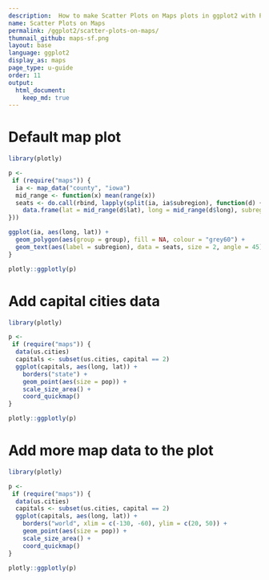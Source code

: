 ```yaml
---
description:  How to make Scatter Plots on Maps plots in ggplot2 with Plotly.
name: Scatter Plots on Maps
permalink: /ggplot2/scatter-plots-on-maps/
thumnail_github: maps-sf.png
layout: base
language: ggplot2
display_as: maps
page_type: u-guide
order: 11
output:
  html_document:
    keep_md: true
---
```



# Default map plot

```r
library(plotly)

p <-    
 if (require("maps")) {
  ia <- map_data("county", "iowa")
  mid_range <- function(x) mean(range(x))
  seats <- do.call(rbind, lapply(split(ia, ia$subregion), function(d) {
    data.frame(lat = mid_range(d$lat), long = mid_range(d$long), subregion = unique(d$subregion))
}))

ggplot(ia, aes(long, lat)) +
  geom_polygon(aes(group = group), fill = NA, colour = "grey60") +
  geom_text(aes(label = subregion), data = seats, size = 2, angle = 45)
}

plotly::ggplotly(p)
```


# Add capital cities data


```r
library(plotly)

p <-    
 if (require("maps")) {
  data(us.cities)
  capitals <- subset(us.cities, capital == 2)
  ggplot(capitals, aes(long, lat)) +
    borders("state") +
    geom_point(aes(size = pop)) +
    scale_size_area() +
    coord_quickmap()
}

plotly::ggplotly(p)
```

# Add more map data to the plot


```r
library(plotly)

p <-    
 if (require("maps")) {
  data(us.cities)
  capitals <- subset(us.cities, capital == 2)
  ggplot(capitals, aes(long, lat)) +
    borders("world", xlim = c(-130, -60), ylim = c(20, 50)) +
    geom_point(aes(size = pop)) +
    scale_size_area() +
    coord_quickmap()
}

plotly::ggplotly(p)
```